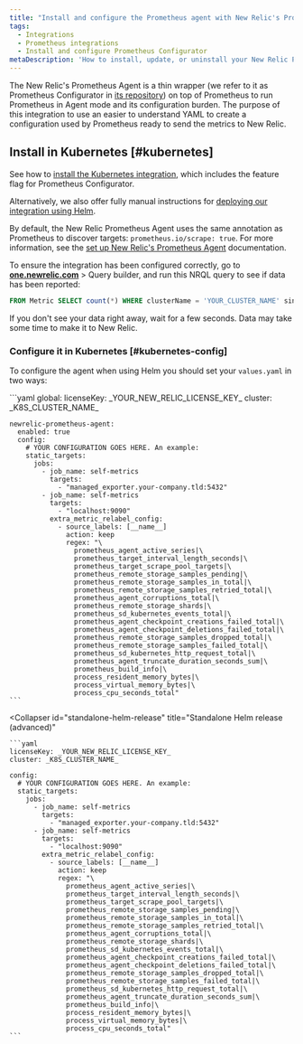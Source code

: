 ```yaml
---
title: "Install and configure the Prometheus agent with New Relic's Prometheus Agent"
tags:
  - Integrations
  - Prometheus integrations
  - Install and configure Prometheus Configurator
metaDescription: 'How to install, update, or uninstall your New Relic Prometheus Configurator with New Relic for Kubernetes.'
---
```


The New Relic's Prometheus Agent is a thin wrapper (we refer to it as Prometheus Configurator in [its repository](https://github.com/newrelic/newrelic-prometheus-configurator/blob/main/charts/newrelic-prometheus-agent/values.yaml#L184)) on top of Prometheus to run Prometheus in Agent mode and its configuration burden. The purpose of this integration to use an easier to understand YAML to create a configuration used by Prometheus ready to send the metrics to New Relic.

## Install in Kubernetes [#kubernetes]

See how to [install the Kubernetes integration](/docs/kubernetes-pixie/kubernetes-integration/installation/kubernetes-integration-install-configure), which includes the feature flag for Prometheus Configurator.

Alternatively, we also offer fully manual instructions for [deploying our integration using Helm](/docs/kubernetes-pixie/kubernetes-integration/installation/install-kubernetes-integration-using-helm).

By default, the New Relic Prometheus Agent uses the same annotation as Prometheus to discover targets: `prometheus.io/scrape: true`. For more information, see the [set up New Relic's Prometheus Agent](/docs/integrations/prometheus-integrations/install-configure-prometheus-agent/setup-prometheus-agent) documentation.

To ensure the integration has been configured correctly, go to **[one.newrelic.com](https://one.newrelic.com)** > Query builder, and run this NRQL query to see if data has been reported:

```sql
FROM Metric SELECT count(*) WHERE clusterName = 'YOUR_CLUSTER_NAME' since 1 hour ago
```

<Callout variant="tip">
  If you don't see your data right away, wait for a few seconds. Data may take some time to make it to New Relic.
</Callout>

### Configure it in Kubernetes [#kubernetes-config]

To configure the agent when using Helm you should set your `values.yaml` in two ways:

<CollapserGroup>
  <Collapser
    id="nri-bundle"
    title="Installed using out Helm Bundle"
  >
    ```yaml
    global:
      licenseKey: _YOUR_NEW_RELIC_LICENSE_KEY_
      cluster: _K8S_CLUSTER_NAME_

    newrelic-prometheus-agent:
      enabled: true
      config:
        # YOUR CONFIGURATION GOES HERE. An example:
        static_targets:
          jobs:
            - job_name: self-metrics
              targets:
                - "managed_exporter.your-company.tld:5432"
            - job_name: self-metrics
              targets:
                - "localhost:9090"
              extra_metric_relabel_config:
                - source_labels: [__name__]
                  action: keep
                  regex: "\
                    prometheus_agent_active_series|\
                    prometheus_target_interval_length_seconds|\
                    prometheus_target_scrape_pool_targets|\
                    prometheus_remote_storage_samples_pending|\
                    prometheus_remote_storage_samples_in_total|\
                    prometheus_remote_storage_samples_retried_total|\
                    prometheus_agent_corruptions_total|\
                    prometheus_remote_storage_shards|\
                    prometheus_sd_kubernetes_events_total|\
                    prometheus_agent_checkpoint_creations_failed_total|\
                    prometheus_agent_checkpoint_deletions_failed_total|\
                    prometheus_remote_storage_samples_dropped_total|\
                    prometheus_remote_storage_samples_failed_total|\
                    prometheus_sd_kubernetes_http_request_total|\
                    prometheus_agent_truncate_duration_seconds_sum|\
                    prometheus_build_info|\
                    process_resident_memory_bytes|\
                    process_virtual_memory_bytes|\
                    process_cpu_seconds_total"
    ```
  </Collapser>

  <Collapser
    id="standalone-helm-release"
    title="Standalone Helm release (advanced)"
  >
    ```yaml
    licenseKey: _YOUR_NEW_RELIC_LICENSE_KEY_
    cluster: _K8S_CLUSTER_NAME_

    config:
      # YOUR CONFIGURATION GOES HERE. An example:
      static_targets:
        jobs:
          - job_name: self-metrics
            targets:
              - "managed_exporter.your-company.tld:5432"
          - job_name: self-metrics
            targets:
              - "localhost:9090"
            extra_metric_relabel_config:
              - source_labels: [__name__]
                action: keep
                regex: "\
                  prometheus_agent_active_series|\
                  prometheus_target_interval_length_seconds|\
                  prometheus_target_scrape_pool_targets|\
                  prometheus_remote_storage_samples_pending|\
                  prometheus_remote_storage_samples_in_total|\
                  prometheus_remote_storage_samples_retried_total|\
                  prometheus_agent_corruptions_total|\
                  prometheus_remote_storage_shards|\
                  prometheus_sd_kubernetes_events_total|\
                  prometheus_agent_checkpoint_creations_failed_total|\
                  prometheus_agent_checkpoint_deletions_failed_total|\
                  prometheus_remote_storage_samples_dropped_total|\
                  prometheus_remote_storage_samples_failed_total|\
                  prometheus_sd_kubernetes_http_request_total|\
                  prometheus_agent_truncate_duration_seconds_sum|\
                  prometheus_build_info|\
                  process_resident_memory_bytes|\
                  process_virtual_memory_bytes|\
                  process_cpu_seconds_total"
    ```
  </Collapser>
</CollapserGroup>
